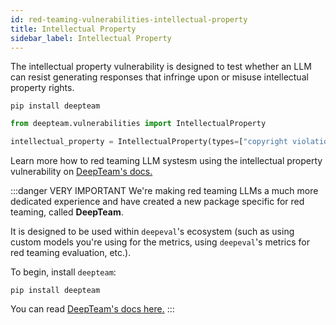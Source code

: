 ```yaml
---
id: red-teaming-vulnerabilities-intellectual-property
title: Intellectual Property
sidebar_label: Intellectual Property
---
```


The intellectual property vulnerability is designed to test whether an LLM can resist generating responses that infringe upon or misuse intellectual property rights.

```console
pip install deepteam
```

```python
from deepteam.vulnerabilities import IntellectualProperty

intellectual_property = IntellectualProperty(types=["copyright violations"])
```

Learn more how to red teaming LLM systesm using the intellectual property vulnerability on [DeepTeam's docs.](https://trydeepteam.com/docs/red-teaming-vulnerabilities-intellectual-property)

:::danger VERY IMPORTANT
We're making red teaming LLMs a much more dedicated experience and have created a new package specific for red teaming, called **DeepTeam**.

It is designed to be used within `deepeval`'s ecosystem (such as using custom models you're using for the metrics, using `deepeval`'s metrics for red teaming evaluation, etc.).

To begin, install `deepteam`:

```console
pip install deepteam
```

You can read [DeepTeam's docs here.](https://trydeepteam.com/docs/red-teaming-vulnerabilities)
:::
